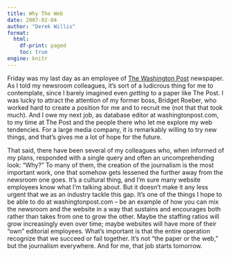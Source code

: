 ```yaml
---
title: Why The Web
date: 2007-02-04
author: "Derek Willis"
format:
  html:
    df-print: paged
    toc: true
engine: knitr
---
```


Friday was my last day as an employee of [The Washington Post](http://www.washingtonpost.com/regional) newspaper. As I told my newsroom colleagues, it's sort of a ludicrous thing for me to contemplate, since I barely imagined even _getting_ to a paper like The Post. I was lucky to attract the attention of my former boss, Bridget Roeber, who worked hard to create a position for me and to recruit me (not that that took much). And I owe my next job, as database editor at washingtonpost.com, to my time at The Post and the people there who let me explore my web tendencies. For a large media company, it is remarkably willing to try new things, and that's gives me a lot of hope for the future.

That said, there have been several of my colleagues who, when informed of my plans, responded with a single query and often an uncomprehending look: "Why?" To many of them, the creation of the journalism is the most important work, one that somehow gets lessened the further away from the newsroom one goes. It's a cultural thing, and I'm sure many website employees know what I'm talking about. But it doesn't make it any less urgent that we as an industry tackle this gap. It's one of the things I hope to be able to do at washingtonpost.com – be an example of how you can mix the newsroom and the website in a way that sustains and encourages both rather than takes from one to grow the other. Maybe the staffing ratios will grow increasingly even over time; maybe websites will have more of their "own" editorial employees. What's important is that the entire operation recognize that we succeed or fail together. It's not "the paper or the web," but the journalism everywhere. And for me, that job starts tomorrow.

